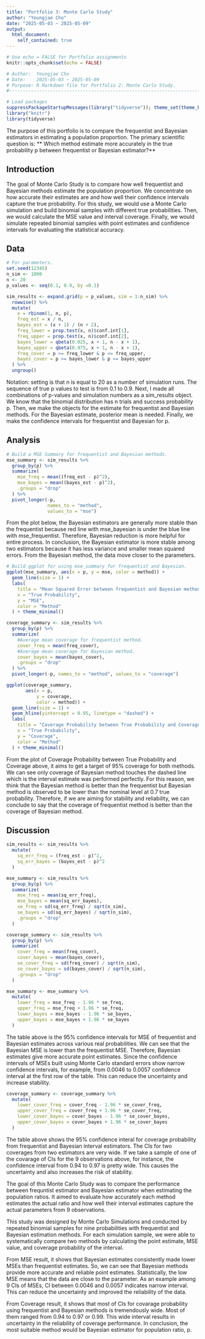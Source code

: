 ---
title: "Portfolio 3: Monte Carlo Study"
author: "Youngjae Cho"
date: "2025-05-03 ~ 2025-05-09"
output: 
  html_document:
    self_contained: true
---

```{r setup, include=FALSE, purl=FALSE}
# Use echo = FALSE for Portfolio assignments
knitr::opts_chunk$set(echo = FALSE)
```

```{r metadata, echo=FALSE}
# Author:  Youngjae Cho
# Date:    2025-05-03 ~ 2025-05-09
# Purpose: R Markdown file for Portfolio 2: Monte Carlo Study.
#-------------------------------------------------------------------------------
```


```{r packages}
# Load packages
suppressPackageStartupMessages(library("tidyverse")); theme_set(theme_bw())
library("knitr")
library(tidyverse)
```


The purpose of this portfolio is to compare the frequentist and Bayesian estimators in estimating a population proportion. 
The primary scientific question is: 
** Which method estimate more accurately in the true probability p between frequentist or Bayesian estimator?**


## Introduction


The goal of Monte Carlo Study is to compare how well frequentist and Bayesian methods estimate the population proportion. We concentrate on how accurate their estimates are and how well their confidence intervals capture the true probability. 
For this study, we would use a Monte Carlo simulation and build binomial samples with different true probabilities. Then, we would calculate the MSE value and interval coverage. 
Finally, we would simulate repeated binomial samples with point estimates and confidence intervals for evaluating the statistical accuracy. 


## Data


```{r data setting}
# For parameters.
set.seed(12345)
n_sim <- 1000 
n <- 20 
p_values <- seq(0.1, 0.9, by =0.1)

```

```{r data simulation}
sim_results <- expand.grid(p = p_values, sim = 1:n_sim) %>%
  rowwise() %>%
  mutate(
    x = rbinom(1, n, p),
    freq_est = x / n,
    bayes_est = (x + 1) / (n + 2),
    freq_lower = prop.test(x, n)$conf.int[1],
    freq_upper = prop.test(x, n)$conf.int[2],
    bayes_lower = qbeta(0.025, x + 1, n - x + 1),
    bayes_upper = qbeta(0.975, x + 1, n - x + 1),
    freq_cover = p >= freq_lower & p <= freq_upper,
    bayes_cover = p >= bayes_lower & p <= bayes_upper
  ) %>%
  ungroup()
```

Notation: setting is that n is equal to 20 as a number of simulation runs. The sequence of true p values to test is from 0.1 to 0.9. Next, I made all combinations of p-values and simulation numbers as a sim_results object. We know that the binomial distribution has n trials and success probability p. Then, we make the objects for the estimate for frequentist and Bayesian methods. For the Bayesian estimate, posterior mean is needed. Finally, we make 
the confidence intervals for frequentist and Bayesian for p. 


## Analysis


```{r MSE-Summary}
# Build a MSE Summary for frequentist and Bayesian methods. 
mse_summary <- sim_results %>%
  group_by(p) %>%
  summarize(
    mse_freq = mean((freq_est - p)^2),
    mse_bayes = mean((bayes_est - p)^2),
    .groups = "drop"
  ) %>%
  pivot_longer(-p, 
               names_to = "method", 
               values_to = "mse")
```

From the plot below, the Bayesian estimators are generally more stable than the frequentist because red line with mse_bayesian is under the blue line with mse_frequentist. Therefore, Bayesian reduction is more helpful for entire process. 
In conclusion, the Bayesian estimator is more stable among two estimators because it has less variance and smaller mean squared errors. From the Bayesian method, the data move closer to the parameters. 

```{r mse plot for checking the best estimator}
# Build ggplot for using mse_summary for frequentist and Bayesian. 
ggplot(mse_summary, aes(x = p, y = mse, color = method)) +
  geom_line(size = 1) +
  labs(
    title = "Mean Squared Error between frequentist and Bayesian method",
    x = "True Probability",
    y = "MSE",
    color = "Method"
  ) + theme_minimal()
```

```{r coverage summary}
coverage_summary <- sim_results %>%
  group_by(p) %>%
  summarize(
    #Average mean coverage for frequentist method.
    cover_freq = mean(freq_cover),   
    #Average mean coverage for Bayesian method.
    cover_bayes = mean(bayes_cover), 
    .groups = "drop"
  ) %>%
  pivot_longer(-p, names_to = "method", values_to = "coverage")

```

```{r Coverage summary plot}
ggplot(coverage_summary, 
       aes(x = p, 
           y = coverage,
           color = method)) +
  geom_line(size = 1) +
  geom_hline(yintercept = 0.95, linetype = "dashed") +
  labs(
    title = "Coverage Probability between True Probability and Coverage.",
    x = "True Probability",
    y = "Coverage",
    color = "Method"
  ) + theme_minimal()
```
From the plot of Coverage Probability between True Probability and Coverage above, it aims to get a target of 95% coverage for both methods. We can see only coverage of Bayesian method touches the dashed line which is the interval estimate was performed perfectly. For this reason, we think that the Bayesian method is better than the frequentist but Bayesian method is observed to be lower than the nominal level at 0.7 true probability. Therefore, if we are aiming for stability and reliability, we can conclude to say that the coverage of frequentist method is better than the coverage of Bayesian method. 


## Discussion

```{r standard error for MSE Monte Carlo Uncertainty}
sim_results <- sim_results %>%
  mutate(
    sq_err_freq = (freq_est - p)^2,
    sq_err_bayes = (bayes_est - p)^2
  )

mse_summary <- sim_results %>%
  group_by(p) %>%
  summarize(
    mse_freq = mean(sq_err_freq),
    mse_bayes = mean(sq_err_bayes),
    se_freq = sd(sq_err_freq) / sqrt(n_sim),
    se_bayes = sd(sq_err_bayes) / sqrt(n_sim),
    .groups = "drop"
  )

```

```{r standard error for Coverage Monte Carlo Uncertainty}
coverage_summary <- sim_results %>%
  group_by(p) %>%
  summarize(
    cover_freq = mean(freq_cover),
    cover_bayes = mean(bayes_cover),
    se_cover_freq = sd(freq_cover) / sqrt(n_sim),
    se_cover_bayes = sd(bayes_cover) / sqrt(n_sim),
    .groups = "drop"
  )
```

```{r 95% CI with standard error for MSE}
mse_summary <- mse_summary %>%
  mutate(
    lower_freq = mse_freq - 1.96 * se_freq,
    upper_freq = mse_freq + 1.96 * se_freq,
    lower_bayes = mse_bayes - 1.96 * se_bayes,
    upper_bayes = mse_bayes + 1.96 * se_bayes
  )

```
The table above is the 95% confidence intervals for MSE of frequentist and Bayesian estimates across various real probabilities. We can see that the Bayesian MSE is lower than the frequentist MSE. Therefore, Bayesian estimates give more accurate point estimates. Since the confidence intervals of MSEs built using Monte Carlo standard errors show narrow confidence intervals, for example, from 0.0046 to 0.0057 confidence interval at the first row of the table. This can reduce the uncertainty and increase stability. 


```{r 95% CI with standard error for Coverage}
coverage_summary <- coverage_summary %>%
  mutate(
    lower_cover_freq = cover_freq - 1.96 * se_cover_freq,
    upper_cover_freq = cover_freq + 1.96 * se_cover_freq,
    lower_cover_bayes = cover_bayes - 1.96 * se_cover_bayes,
    upper_cover_bayes = cover_bayes + 1.96 * se_cover_bayes
  )
```
The table above shows the 95% confidence interal for coverage probability from frequentist and Bayesian interval estimators. The CIs for two coverages from two estimators are very wide. If we take a sample of one of the covarage of CIs for the 9 observations above, for instance, the confidence interval from 0.94 to 0.97 is pretty wide. This causes the uncertainty and also increases the risk of stability. 


The goal of this Monte Carlo Study was to compare the performance between frequntist estimator and Bayesian estimator when estimating the population ratios. It aimed to evaluate how accurately each method estimates the actual ratio and how well their interval estimates capture the actual parameters from 9 observations. 

This study was designed by Monte Carlo Simulations and conducted by repeated binomial samples for nine probabilities with frequentist and Bayesian estimation methods. For each simulation sample, we were able to systematically compare two methods by calculating the point estimate, MSE value, and coverage probability of the interval. 

From MSE result, it shows that Bayesian estimates consistently made lower MSEs than frequentist estimates. So, we can see that Bayesian methods provide more accurate and reliable point estimates. Statistically, the low MSE means that the data are close to the parameter. As an example among 9 CIs of MSEs, CI between 0.0046 and 0.0057 indicates narrow interval. This can reduce the uncertainty and improved the reliability of the data.

From Coverage result, it shows that most of CIs for covarage probability using frequentist and Bayesian methods is tremendously wide. Most of them ranged from 0.94 to 0.97 or 0.99. This wide interval results in uncertainty in the reliability of coverage performance. 
In conclusion, the most suitable method would be Bayesian estimator for population ratio, p.








